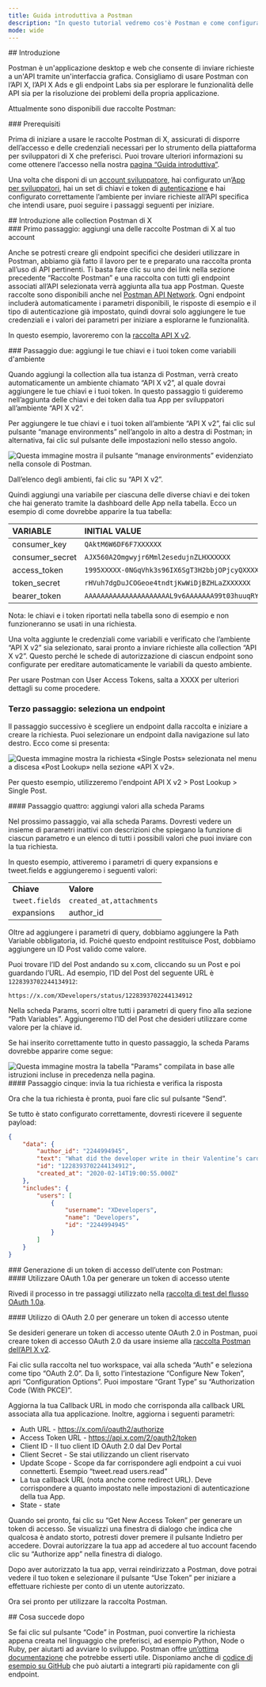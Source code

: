 ```yaml
---
title: Guida introduttiva a Postman
description: "In questo tutorial vedremo cos'è Postman e come configurarlo rapidamente."
mode: wide
---
```


<div id="introduction">
  ## Introduzione
</div>

Postman è un'applicazione desktop e web che consente di inviare richieste a un'API tramite un'interfaccia grafica. Consigliamo di usare Postman con l’API X, l’API X Ads e gli endpoint Labs sia per esplorare le funzionalità delle API sia per la risoluzione dei problemi della propria applicazione.

Attualmente sono disponibili due raccolte Postman:

<CardGroup cols={2}>
  <Card title="Raccolta API X v2" icon="code" iconType="solid" href="https://app.getpostman.com/run-collection/9956214-784efcda-ed4c-4491-a4c0-a26470a67400" horizontal />

  <Card title="Raccolta API X Ads" icon="code" iconType="solid" href="https://app.getpostman.com/run-collection/1d12b9fc623b8e149f87" horizontal />
</CardGroup>

<div id="prerequisites">
  ### Prerequisiti
</div>

Prima di iniziare a usare le raccolte Postman di X, assicurati di disporre dell’accesso e delle credenziali necessari per lo strumento della piattaforma per sviluppatori di X che preferisci. Puoi trovare ulteriori informazioni su come ottenere l’accesso nella nostra [pagina “Guida introduttiva”](/it/resources/platform-overview).

Una volta che disponi di un [account sviluppatore](https://developer.x.com/en/portal/petition/essential/basic-info), hai configurato un’[App per sviluppatori](/it/resources/fundamentals/developer-apps), hai un set di chiavi e token di [autenticazione](/it/resources/fundamentals/authentication) e hai configurato correttamente l’ambiente per inviare richieste all’API specifica che intendi usare, puoi seguire i passaggi seguenti per iniziare.
 

<div id="getting-started-with-xs-postman-collections">
  ## Introduzione alle collection Postman di X
</div>

<div id="step-one-add-one-of-the-x-postman-collections-to-your-account">
  ### Primo passaggio: aggiungi una delle raccolte Postman di X al tuo account
</div>

Anche se potresti creare gli endpoint specifici che desideri utilizzare in Postman, abbiamo già fatto il lavoro per te e preparato una raccolta pronta all’uso di API pertinenti. Ti basta fare clic su uno dei link nella sezione precedente “Raccolte Postman” e una raccolta con tutti gli endpoint associati all’API selezionata verrà aggiunta alla tua app Postman. Queste raccolte sono disponibili anche nel [Postman API Network](https://explore.postman.com/). Ogni endpoint includerà automaticamente i parametri disponibili, le risposte di esempio e il tipo di autenticazione già impostato, quindi dovrai solo aggiungere le tue credenziali e i valori dei parametri per iniziare a esplorarne le funzionalità.

In questo esempio, lavoreremo con la [raccolta API X v2](https://app.getpostman.com/run-collection/9956214-784efcda-ed4c-4491-a4c0-a26470a67400). 
 

<div id="step-two-add-your-keys-and-tokens-as-environmental-variables">
  ### Passaggio due: aggiungi le tue chiavi e i tuoi token come variabili d'ambiente
</div>

Quando aggiungi la collection alla tua istanza di Postman, verrà creato automaticamente un ambiente chiamato “API X v2”, al quale dovrai aggiungere le tue chiavi e i tuoi token. In questo passaggio ti guideremo nell’aggiunta delle chiavi e dei token dalla tua App per sviluppatori all’ambiente “API X v2”.

Per aggiungere le tue chiavi e i tuoi token all’ambiente “API X v2”, fai clic sul pulsante “manage environments” nell’angolo in alto a destra di Postman; in alternativa, fai clic sul pulsante delle impostazioni nello stesso angolo.

<Frame>
  <img src="/images/using-postman-1.png.twimg.1920.png" alt="Questa immagine mostra il pulsante “manage environments” evidenziato nella console di Postman." />
</Frame>

Dall’elenco degli ambienti, fai clic su “API X v2”.

Quindi aggiungi una variabile per ciascuna delle diverse chiavi e dei token che hai generato tramite la dashboard delle App nella tabella. Ecco un esempio di come dovrebbe apparire la tua tabella:

| VARIABLE | INITIAL VALUE | CURRENT VALUE |
| :--- | :--- | :--- |
| consumer\_key | `QAktM6W6DF6F7XXXXXX` | `QAktM6W6DF6F7XXXXXX` |
| consumer\_secret | `AJX560A2Omgwyjr6Mml2esedujnZLHXXXXXX` | `AJX560A2Omgwyjr6Mml2esedujnZLHXXXXXX` |
| access\_token | `1995XXXXX-0NGqVhk3s96IX6SgT3H2bbjOPjcyQXXXXXXX` | `1995XXXXX-0NGqVhk3s96IX6SgT3H2bbjOPjcyQXXXXXXX` |
| token\_secret | `rHVuh7dgDuJCOGeoe4tndtjKwWiDjBZHLaZXXXXXX` | `rHVuh7dgDuJCOGeoe4tndtjKwWiDjBZHLaZXXXXXX` |
| bearer\_token | `AAAAAAAAAAAAAAAAAAAAAL9v6AAAAAAA99t03huuqRYg0mpYAAFRbPR3XXXXXXX` | `AAAAAAAAAAAAAAAAAAAAAL9v6AAAAAAA99t03huuqRYg0mpYAAFRbPR3XXXXXXX` |

Nota: le chiavi e i token riportati nella tabella sono di esempio e non funzioneranno se usati in una richiesta.

Una volta aggiunte le credenziali come variabili e verificato che l’ambiente “API X v2” sia selezionato, sarai pronto a inviare richieste alla collection “API X v2”. Questo perché le schede di autorizzazione di ciascun endpoint sono configurate per ereditare automaticamente le variabili da questo ambiente.

Per usare Postman con User Access Tokens, salta a XXXX per ulteriori dettagli su come procedere.

### Terzo passaggio: seleziona un endpoint 

Il passaggio successivo è scegliere un endpoint dalla raccolta e iniziare a creare la richiesta. Puoi selezionare un endpoint dalla navigazione sul lato destro. Ecco come si presenta:

<Frame>
  <img src="/images/using-postman-2.png.twimg.1920.png" alt="Questa immagine mostra la richiesta «Single Posts» selezionata nel menu a discesa «Post Lookup» nella sezione «API X v2»." />
</Frame>

Per questo esempio, utilizzeremo l'endpoint API X v2 > Post Lookup > Single Post. 

<div id="step-four-add-values-to-the-params-tab">
  #### Passaggio quattro: aggiungi valori alla scheda Params
</div>

Nel prossimo passaggio, vai alla scheda Params. Dovresti vedere un insieme di parametri inattivi con descrizioni che spiegano la funzione di ciascun parametro e un elenco di tutti i possibili valori che puoi inviare con la tua richiesta.

In questo esempio, attiveremo i parametri di query expansions e tweet.fields e aggiungeremo i seguenti valori:

|     |     |
| :--- | :--- |
| **Chiave** | **Valore** |
| `tweet.fields` | `created_at,attachments` |
| expansions | author\_id |

Oltre ad aggiungere i parametri di query, dobbiamo aggiungere la Path Variable obbligatoria, id. Poiché questo endpoint restituisce Post, dobbiamo aggiungere un ID Post valido come valore.

Puoi trovare l’ID del Post andando su x.com, cliccando su un Post e poi guardando l’URL. Ad esempio, l’ID del Post del seguente URL è `1228393702244134912`:

`https://x.com/XDevelopers/status/1228393702244134912`

Nella scheda Params, scorri oltre tutti i parametri di query fino alla sezione “Path Variables”. Aggiungeremo l’ID del Post che desideri utilizzare come valore per la chiave id.

Se hai inserito correttamente tutto in questo passaggio, la scheda Params dovrebbe apparire come segue:

<Frame>
  <img src="/images/using-postman-3.png.twimg.1920.png" alt="Questa immagine mostra la tabella &#x22;Params&#x22; compilata in base alle istruzioni incluse in precedenza nella pagina." />
</Frame>

<div id="step-five-send-your-request-and-review-your-response">
  #### Passaggio cinque: invia la tua richiesta e verifica la risposta
</div>

Ora che la tua richiesta è pronta, puoi fare clic sul pulsante “Send”.

Se tutto è stato configurato correttamente, dovresti ricevere il seguente payload:

```json
{
    "data": {
        "author_id": "2244994945",
        "text": "What did the developer write in their Valentine’s card?\n  \nwhile(true) {\n    I = Love(You);  \n}",
        "id": "1228393702244134912",
        "created_at": "2020-02-14T19:00:55.000Z"
    },
    "includes": {
        "users": [
            {
                "username": "XDevelopers",
                "name": "Developers",
                "id": "2244994945"
            }
        ]
    }
}
```

<div id="generating-a-user-access-token-with-postman">
  ### Generazione di un token di accesso dell’utente con Postman:
</div>

<div id="using-oauth-10a-to-generate-a-user-access-token">
  #### Utilizzare OAuth 1.0a per generare un token di accesso utente
</div>

Rivedi il processo in tre passaggi utilizzato nella [raccolta di test del flusso OAuth 1.0a](https://www.postman.com/xapidevelopers/workspace/twitter-s-public-workspace/collection/9956214-784efcda-ed4c-4491-a4c0-a26470a67400?ctx=documentation).

<div id="using-oauth-20-to-generate-a-user-access-token">
  #### Utilizzo di OAuth 2.0 per generare un token di accesso utente
</div>

Se desideri generare un token di accesso utente OAuth 2.0 in Postman, puoi creare token di accesso OAuth 2.0 da usare insieme alla [raccolta Postman dell’API X v2](https://www.postman.com/xapidevelopers/workspace/twitter-s-public-workspace/collection/9956214-784efcda-ed4c-4491-a4c0-a26470a67400?ctx=documentation). 

Fai clic sulla raccolta nel tuo workspace, vai alla scheda “Auth” e seleziona come tipo “OAuth 2.0”. Da lì, sotto l’intestazione “Configure New Token”, apri “Configuration Options”. Puoi impostare “Grant Type” su “Authorization Code (With PKCE)”.

Aggiorna la tua Callback URL in modo che corrisponda alla callback URL associata alla tua applicazione. Inoltre, aggiorna i seguenti parametri:

- Auth URL - https://x.com/i/oauth2/authorize
- Access Token URL - https://api.x.com/2/oauth2/token
- Client ID - Il tuo client ID OAuth 2.0 dal Dev Portal
- Client Secret - Se stai utilizzando un client riservato
- Update Scope - Scope da far corrispondere agli endpoint a cui vuoi connetterti. Esempio “tweet.read users.read”
- La tua callback URL (nota anche come redirect URL). Deve corrispondere a quanto impostato nelle impostazioni di autenticazione della tua App.
- State - state

Quando sei pronto, fai clic su “Get New Access Token” per generare un token di accesso. Se visualizzi una finestra di dialogo che indica che qualcosa è andato storto, potresti dover premere il pulsante Indietro per accedere. Dovrai autorizzare la tua app ad accedere al tuo account facendo clic su “Authorize app” nella finestra di dialogo.

Dopo aver autorizzato la tua app, verrai reindirizzato a Postman, dove potrai vedere il tuo token e selezionare il pulsante “Use Token” per iniziare a effettuare richieste per conto di un utente autorizzato.

Ora sei pronto per utilizzare la raccolta Postman.

<div id="whats-next">
  ## Cosa succede dopo
</div>

Se fai clic sul pulsante “Code” in Postman, puoi convertire la richiesta appena creata nel linguaggio che preferisci, ad esempio Python, Node o Ruby, per aiutarti ad avviare lo sviluppo. Postman offre [un’ottima documentazione](https://learning.getpostman.com/) che potrebbe esserti utile. Disponiamo anche di [codice di esempio su GitHub](https://github.com/xdevplatform) che può aiutarti a integrarti più rapidamente con gli endpoint.